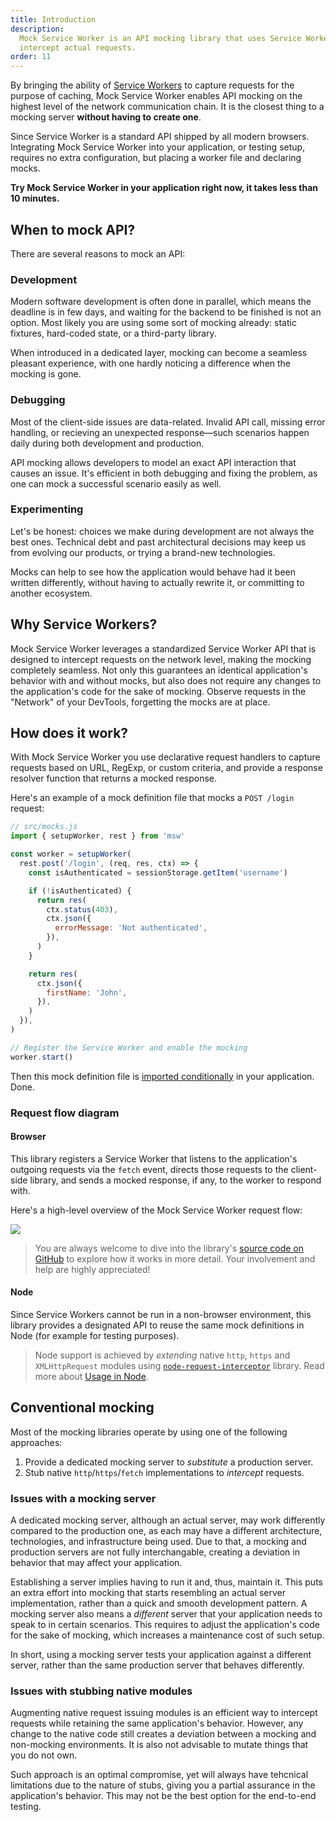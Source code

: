 ```yaml
---
title: Introduction
description:
  Mock Service Worker is an API mocking library that uses Service Worker API to
  intercept actual requests.
order: 11
---
```


By bringing the ability of [Service Workers](https://developer.mozilla.org/en-US/docs/Web/API/Service_Worker_API) to capture requests for the purpose of caching, Mock Service Worker enables API mocking on the highest level of the network communication chain. It is the closest thing to a mocking server **without having to create one**.

Since Service Worker is a standard API shipped by all modern browsers. Integrating Mock Service Worker into your application, or testing setup, requires no extra configuration, but placing a worker file and declaring mocks.

**Try Mock Service Worker in your application right now, it takes less than 10 minutes.**

<PageLink title="Getting Started" url="/docs/getting-started/install" />

## When to mock API?

There are several reasons to mock an API:

### Development

Modern software development is often done in parallel, which means the deadline is in few days, and waiting for the backend to be finished is not an option. Most likely you are using some sort of mocking already: static fixtures, hard-coded state, or a third-party library.

When introduced in a dedicated layer, mocking can become a seamless pleasant experience, with one hardly noticing a difference when the mocking is gone.

### Debugging

Most of the client-side issues are data-related. Invalid API call, missing error handling, or recieving an unexpected response—such scenarios happen daily during both development and production.

API mocking allows developers to model an exact API interaction that causes an issue. It's efficient in both debugging and fixing the problem, as one can mock a successful scenario easily as well.

### Experimenting

Let's be honest: choices we make during development are not always the best ones. Technical debt and past architectural decisions may keep us from evolving our products, or trying a brand-new technologies.

Mocks can help to see how the application would behave had it been written differently, without having to actually rewrite it, or committing to another ecosystem.

## Why Service Workers?

Mock Service Worker leverages a standardized Service Worker API that is designed to intercept requests on the network level, making the mocking completely seamless. Not only this guarantees an identical application's behavior with and without mocks, but also does not require any changes to the application's code for the sake of mocking. Observe requests in the "Network" of your DevTools, forgetting the mocks are at place.

## How does it work?

With Mock Service Worker you use declarative request handlers to capture requests based on URL, RegExp, or custom criteria, and provide a response resolver function that returns a mocked response.

Here's an example of a mock definition file that mocks a `POST /login` request:

```js showLineNumbers
// src/mocks.js
import { setupWorker, rest } from 'msw'

const worker = setupWorker(
  rest.post('/login', (req, res, ctx) => {
    const isAuthenticated = sessionStorage.getItem('username')

    if (!isAuthenticated) {
      return res(
        ctx.status(403),
        ctx.json({
          errorMessage: 'Not authenticated',
        }),
      )
    }

    return res(
      ctx.json({
        firstName: 'John',
      }),
    )
  }),
)

// Register the Service Worker and enable the mocking
worker.start()
```

Then this mock definition file is [imported conditionally](/docs/getting-started/integrate/browser#import-mocks) in your application. Done.

### Request flow diagram

#### Browser

This library registers a Service Worker that listens to the application's outgoing requests via the `fetch` event, directs those requests to the client-side library, and sends a mocked response, if any, to the worker to respond with.

Here's a high-level overview of the Mock Service Worker request flow:

![](https://mermaid.ink/img/eyJjb2RlIjoic2VxdWVuY2VEaWFncmFtXG5cdEJyb3dzZXIgLT4-IFNlcnZpY2UgV29ya2VyOiAxLiByZXF1ZXN0XG4gIFNlcnZpY2UgV29ya2VyIC0tPj4gbXN3OiAyLiByZXF1ZXN0IGNsb25lXG4gIG1zdyAtLT4-IG1zdzogMy4gbWF0Y2ggYWdhaW5zdCBtb2Nrc1xuICBtc3cgLS0-PiBTZXJ2aWNlIFdvcmtlcjogNC4gTW9ja2VkIHJlc3BvbnNlXG4gIFNlcnZpY2UgV29ya2VyIC0-PiBCcm93c2VyOiA1LiByZXNwb25kV2l0aChtb2NrZWRSZXNwb25zZSlcblx0XHRcdFx0XHQiLCJtZXJtYWlkIjp7InRoZW1lIjoiZGVmYXVsdCJ9LCJ1cGRhdGVFZGl0b3IiOmZhbHNlfQ)

> You are always welcome to dive into the library's [source code on GitHub][repo-url] to explore how it works in more detail. Your involvement and help are highly appreciated!

#### Node

Since Service Workers cannot be run in a non-browser environment, this library provides a designated API to reuse the same mock definitions in Node (for example for testing purposes).

> Node support is achieved by _extending_ native `http`, `https` and `XMLHttpRequest` modules using [`node-request-interceptor`](https://github.com/mswjs/node-request-interceptor) library. Read more about [Usage in Node](/docs/getting-started/integrate/node).

## Conventional mocking

Most of the mocking libraries operate by using one of the following approaches:

1. Provide a dedicated mocking server to _substitute_ a production server.
1. Stub native `http`/`https`/`fetch` implementations to _intercept_ requests.

### Issues with a mocking server

A dedicated mocking server, although an actual server, may work differently compared to the production one, as each may have a different architecture, technologies, and infrastructure being used. Due to that, a mocking and production servers are not fully interchangable, creating a deviation in behavior that may affect your application.

Establishing a server implies having to run it and, thus, maintain it. This puts an extra effort into mocking that starts resembling an actual server implementation, rather than a quick and smooth development pattern. A mocking server also means a _different_ server that your application needs to speak to in certain scenarios. This requires to adjust the application's code for the sake of mocking, which increases a maintenance cost of such setup.

In short, using a mocking server tests your application against a different server, rather than the same production server that behaves differently.

### Issues with stubbing native modules

Augmenting native request issuing modules is an efficient way to intercept requests while retaining the same application's behavior. However, any change to the native code still creates a deviation between a mocking and non-mocking environments. It is also not advisable to mutate things that you do not own.

Such approach is an optimal compromise, yet will always have tehcnical limitations due to the nature of stubs, giving you a partial assurance in the application's behavior. This may not be the best option for the end-to-end testing.

[repo-url]: https://github.com/mswjs/msw
